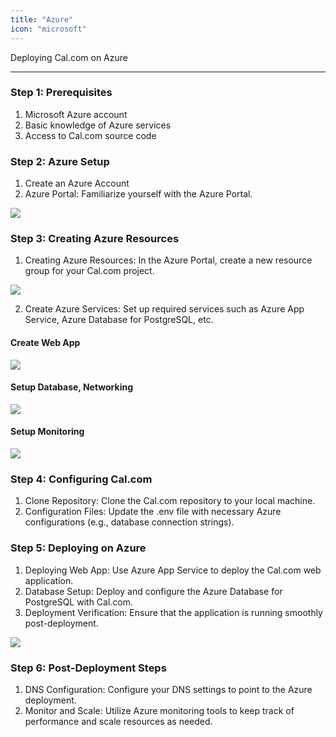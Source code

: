 ```yaml
---
title: "Azure"
icon: "microsoft"
---
```


Deploying Cal.com on Azure
___

### Step 1: Prerequisites

1. Microsoft Azure account
2. Basic knowledge of Azure services
3. Access to Cal.com source code

### Step 2: Azure Setup

1. Create an Azure Account
2. Azure Portal: Familiarize yourself with the Azure Portal.

<img src="https://github.com/sriyachalla/cal.com/assets/142919730/65404c14-a70c-4a10-a253-f4cd4a7de421" />

### Step 3: Creating Azure Resources

1. Creating Azure Resources: In the Azure Portal, create a new resource group for your Cal.com project.
<img src="https://github.com/sriyachalla/cal.com/assets/142919730/ac301959-9280-40ce-a8f9-061ea18f287a" />

2. Create Azure Services: Set up required services such as Azure App Service, Azure Database for PostgreSQL, etc.
#### Create Web App
<img src="https://github.com/sriyachalla/cal.com/assets/142919730/3ce2984a-bca2-486f-a675-ac5fd719efd2" />

#### Setup Database, Networking
<img src="https://github.com/sriyachalla/cal.com/assets/142919730/9eefd029-1b8f-4163-b35c-fa34dd8e4eb4" />

#### Setup Monitoring
<img src="https://github.com/sriyachalla/cal.com/assets/142919730/49ed309c-c70d-486e-84be-37ea1e8ca14e" />

### Step 4: Configuring Cal.com

1. Clone Repository: Clone the Cal.com repository to your local machine.
2. Configuration Files: Update the .env file with necessary Azure configurations (e.g., database connection strings).

### Step 5: Deploying on Azure

1. Deploying Web App: Use Azure App Service to deploy the Cal.com web application.
2. Database Setup: Deploy and configure the Azure Database for PostgreSQL with Cal.com.
3. Deployment Verification: Ensure that the application is running smoothly post-deployment.

<img src="https://github.com/sriyachalla/cal.com/assets/142919730/8ca084e4-eb4e-4ff5-8445-caf002eed500" />

### Step 6: Post-Deployment Steps

1. DNS Configuration: Configure your DNS settings to point to the Azure deployment.
2. Monitor and Scale: Utilize Azure monitoring tools to keep track of performance and scale resources as needed.